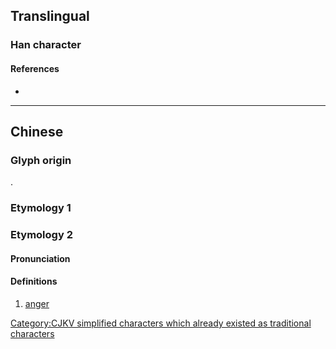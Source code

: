 {{also|懺}}
{{character info}}
==Translingual==

===Han character===
{{Han char|rn=61|rad=心|as=03|sn=6|four=92040|canj=PHJ|ids=⿰忄千}}

====References====
* {{Han ref|kx=0376.070|dkj=10315|dj=0702.160|hdz=42272.080|uh=5FCF|ud=24527|bh=C9E2|bd=51682}}

[[Category:CJKV simplified characters which already existed as traditional characters]]

----

==Chinese==

===Glyph origin===
{{Han etym}}
{{Han compound|心|千|c1=s|c2=p|t1=heart|ls=psc}}.

===Etymology 1===
{{zh-see|懺}}

===Etymology 2===
{{zh-forms}}

====Pronunciation====
{{zh-pron
|m=qiān
|oc=y
|ma=y
|cat=n
}}

====Definitions====
{{zh-hanzi}}

# {{zh-obsolete}} [[anger]]